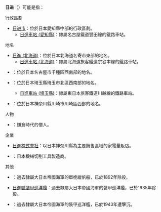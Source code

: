 '''日进'''（{{jpn|j=日進|hg=にっしん|rm=Nisshin|f=h}}）可能是指：

; 行政區劃
* [[日进市|日进市]]：位於日本愛知縣中部的行政區劃。
** [[日進車站_(愛知縣)|日進車站 (愛知縣)]]：隸屬名古屋鐵道豐田線的鐵路車站。

; 地名
* [[日進_(北海道)|日進 (北海道)]]：位於日本北海道名寄市東部的地名。
** [[日進車站_(北海道)|日進車站 (北海道)]]：隸屬北海道旅客鐵道宗谷本線的鐵路車站。
* {{Tsl|ja|日進通}}：位於日本名古屋市千種區西南部的地名。
* {{Tsl|ja|日進町 (さいたま市)|日進町 (琦玉市)}}：位於日本琦玉縣琦玉市北區西南部的地名。
** [[日進車站_(埼玉縣)|日進車站 (埼玉縣)]]：隸屬東日本旅客鐵道川越線的鐵路車站。
* {{Tsl|ja|日進町 (川崎市)|日進町 (川崎市)}}：位於日本神奈川縣川崎市川崎區西部的地名。

; 人物
* {{Tsl|ja|日進 (身延3世)}}：鎌倉時代的僧人。

; 企業
* [[日進株式會社|日進株式會社]]：以日本神奈川縣為主要銷售區域的家電量販店。
* {{Tsl|ja|日進工具}}：日本機械切削工具製造商。

; 其他
* {{Tsl|ja|日進 (スループ)|日進號單桅縱帆船}}：過去隸屬大日本帝國海軍的單桅縱帆船，已於1892年除役。
* [[日進號裝甲巡洋艦|日進號裝甲巡洋艦]]：過去隸屬大日本帝國海軍的裝甲巡洋艦，已於1935年除役。
* {{Tsl|ja|日進 (水上機母艦)|日进号水上飞机母舰}}：過去隸屬大日本帝國海軍的裝甲巡洋艦，已於1943年遭擊沉。

{{disambig|Cat=二字消歧义}}
